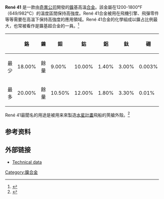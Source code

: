 '''René 41''' 是一款由[[奇異公司|奇異公司]]開發的[[鎳|鎳]]基高溫[[合金|合金]]。該金屬在1200-1800°F（649/982°C）的溫度區間保持高強度。René 41合金被用在飛機引擎、飛彈零件等等需要在高溫下保持高強度的應用領域。René 41合金的化學組成以鎳占比例最大，也常被看作是鎳基超合金的一員。<ref>{{cite web|title=Rene 41 Chemistry|url=http://www.rolledalloys.com/alloys/cobalt-alloys/rene-41/en/|work=Rolled Alloys Inc.|publisher=Rolled Alloys Inc.|accessdate=October 29, 2014|archive-date=2017-02-15|archive-url=https://web.archive.org/web/20170215212651/https://www.rolledalloys.com/alloys/cobalt-alloys/rene-41/en/|dead-url=no}}</ref>

{| class="wikitable"
|-
!  !! 鉻!! 鎳 !! 鉬 !! 鈷 !! 鋁 !! 鈦 !! 硼 !! 碳 !! 鐵 !! 錳 !! 矽 !! 硫 !! 銅
|-
| 最少 || 18.00% || 餘量 || 9.00%|| 10.00%|| 1.40%|| 3.00%|| 0.003%|| 0.06%|| --|| --|| --|| --|| --
|-
| 最多|| 20.00% || 餘量 || 10.50%|| 12.00%|| 1.80%|| 3.30%|| 0.01%|| 0.12%|| 5.00%|| 0.10%|| 0.50%|| 0.015%|| 0.50%
|}

René 41最聞名的用途是被用来來製造[[水星計畫|水星計畫]]飛船的莢艙外殼。<ref>{{cite book | title = We Seven: by The Astronauts Themselves | publisher = Simon & Schuster | date = 1962}}</ref>

==参考资料==
{{Reflist}}

==外部链接==
*[http://www.hightempmetals.com/techdata/hitempRene41data.php Technical data]{{Wayback|url=http://www.hightempmetals.com/techdata/hitempRene41data.php |date=20170426011236 }}

{{DEFAULTSORT:Rene 41}}
[[Category:鎳合金|Category:鎳合金]]